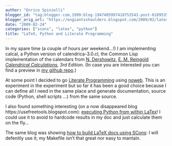 ```yaml
---
author: "Enrico Spinielli"
blogger_id: "tag:blogger.com,1999:blog-1947405997418753543.post-6109535931094595422"
blogger_orig_url: "https://ongiantsshoulders.blogspot.com/2009/02/latex-python-and-literate-programming.html"
date: "2009-02-24"
categories: ["scons", "latex", "python"]
title: "LaTeX, Python and Literate Programming"
---
```


In my spare time (a couple of hours per weekend...!) I am implementing calcal, a Python version of calendrica-3.0.cl, the Common Lisp implementation of the calendars from [N. Dershowitz](https://www.math.tau.ac.il/%7Enachumd/), [E. M. Reingold](https://emr.cs.iit.edu/%7Ereingold/) *[Calendrical Calculations](https://www.cambridge.org/uk/catalogue/catalogue.asp?isbn=9780521702386), 3rd Edition*. (In case you are interested you can find a preview in [my github repo](https://enrico.spinielli.googlepages.com/).)

At some point I decided to go [Literate Programming](https://en.wikipedia.org/wiki/Literate_programming) using [noweb](https://www.cs.tufts.edu/%7Enr/noweb/). This is an experiment in the experiment but so far it has been a good choice because I can define all I need in the same place and generate documentation, source code (Python, shell scripts ...) from the same source.

I also found something interesting (on a now disappeared blog https://usefreetools.blogspot.com): [executing Python from within LaTex](https://nix-tips.blogspot.com/2008/09/python-inside-latex-and-sage-too.html)! I could use it to avoid to hardcode results in my doc and just calculate them on the fly...

The same blog was showing [how to build LaTeX docs using SCons](https://usefreetools.blogspot.com/2008/07/auto-building-latex-documents-with.html): I will defenitly use it; my Makefile isn't that great nor easy to mantain.